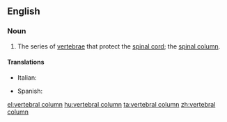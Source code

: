==English==

===Noun===
{{wikipedia}}
{{en-noun|sg=[[vertebral]] [[column]]}}

# {{skeleton}} The series of [[vertebra]]e that protect the [[spinal cord]]; the [[spinal column]].

====Translations====
{{trans-top|vertebral column}}
*Italian: {{t-|it|colonna vertebrale|f}}
{{trans-mid}}
*Spanish: {{t+|es|columna vertebral|f}}
{{trans-bottom}}

[[el:vertebral column]]
[[hu:vertebral column]]
[[ta:vertebral column]]
[[zh:vertebral column]]